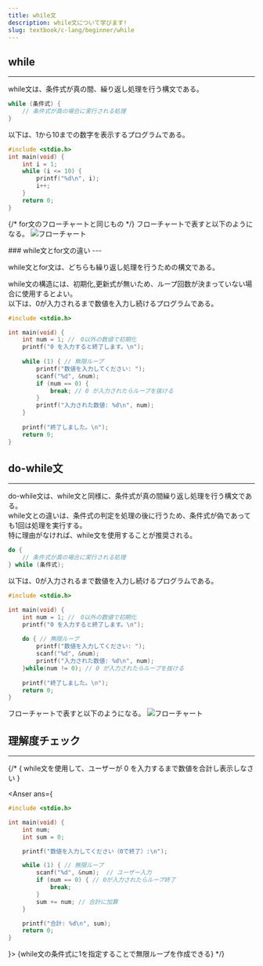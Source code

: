 ```yaml
---
title: while文
description: while文について学びます!
slug: textbook/c-lang/beginner/while
---
```



## while
---

while文は、条件式が真の間、繰り返し処理を行う構文である。  

```c
while (条件式) {
    // 条件式が真の場合に実行される処理
}
```

以下は、1から10までの数字を表示するプログラムである。
```c
#include <stdio.h>
int main(void) {
    int i = 1;
    while (i <= 10) {
        printf("%d\n", i);
        i++;
    }
    return 0;
}
```
{/* for文のフローチャートと同じもの */}
フローチャートで表すと以下のようになる。
![フローチャート](/fc_1_10_for.drawio.svg)


<Aside type="tip">
### while文とfor文の違い
---

while文とfor文は、どちらも繰り返し処理を行うための構文である。 

while文の構造には、初期化,更新式が無いため、ループ回数が決まっていない場合に使用するとよい。  
以下は、0が入力されるまで数値を入力し続けるプログラムである。
```c
#include <stdio.h>

int main(void) {
    int num = 1; //　0以外の数値で初期化
    printf("0 を入力すると終了します。\n");
    
    while (1) { // 無限ループ
        printf("数値を入力してください: ");
        scanf("%d", &num);
        if (num == 0) {
            break; // 0 が入力されたらループを抜ける
        }
        printf("入力された数値: %d\n", num);
    }
    
    printf("終了しました。\n");
    return 0;
}
```

</Aside>

## do-while文
---

do-while文は、while文と同様に、条件式が真の間繰り返し処理を行う構文である。  
while文との違いは、条件式の判定を処理の後に行うため、条件式が偽であっても1回は処理を実行する。  
特に理由がなければ、while文を使用することが推奨される。

```c
do {
    // 条件式が真の場合に実行される処理
} while (条件式);
```

以下は、0が入力されるまで数値を入力し続けるプログラムである。
```c
#include <stdio.h>

int main(void) {
    int num = 1; //　0以外の数値で初期化
    printf("0 を入力すると終了します。\n");
    
    do { // 無限ループ
        printf("数値を入力してください: ");
        scanf("%d", &num);
        printf("入力された数値: %d\n", num);
    }while(num != 0); // 0 が入力されたらループを抜ける
    
    printf("終了しました。\n");
    return 0;
}
```

フローチャートで表すと以下のようになる。
![フローチャート](/fc_inf_loop.drawio.svg)

## 理解度チェック
---

{/* <Quize>
{
while文を使用して、ユーザーが 0 を入力するまで数値を合計し表示しなさい
}
</Quize>

<Anser ans={
```c
#include <stdio.h>

int main(void) {
    int num;
    int sum = 0;

    printf("数値を入力してください（0で終了）:\n");

    while (1) { // 無限ループ
        scanf("%d", &num);  // ユーザー入力
        if (num == 0) { // 0が入力されたらループ終了
            break;
        }
        sum += num; // 合計に加算
    }

    printf("合計: %d\n", sum);
    return 0;
}
```    
}>
{while文の条件式に1を指定することで無限ループを作成できる}
</Anser> */}